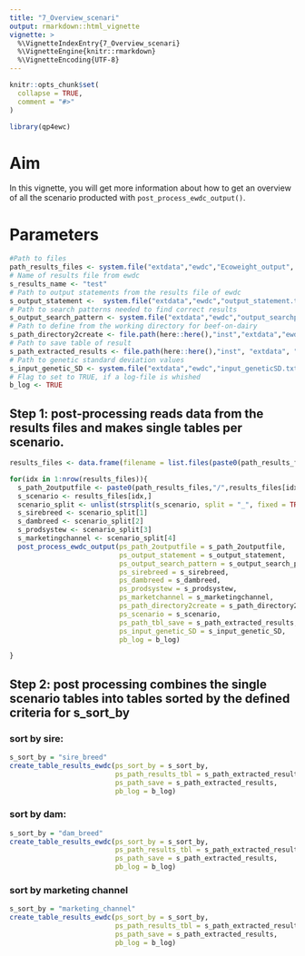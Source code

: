 ```yaml
---
title: "7_Overview_scenari"
output: rmarkdown::html_vignette
vignette: >
  %\VignetteIndexEntry{7_Overview_scenari}
  %\VignetteEngine{knitr::rmarkdown}
  %\VignetteEncoding{UTF-8}
---
```


```r
knitr::opts_chunk$set(
  collapse = TRUE,
  comment = "#>"
)
```

```r
library(qp4ewc)
```

# Aim

In this vignette, you will get more information about how to get an overview of all the scenario producted with `post_process_ewdc_output()`. 

# Parameters 

```r
#Path to files
path_results_files <- system.file("extdata","ewdc","Ecoweight_output", package = "qp4ewc")
# Name of results file from ewdc
s_results_name <- "test"
# Path to output statements from the results file of ewdc
s_output_statement <-  system.file("extdata","ewdc","output_statement.txt", package = "qp4ewc")
# Path to search patterns needed to find correct results 
s_output_search_pattern <- system.file("extdata","ewdc","output_searchpattern.txt", package = "qp4ewc")
# Path to define from the working directory for beef-on-dairy
s_path_directory2create <- file.path(here::here(),"inst","extdata","ewdc","test","Ecoweight_output")
# Path to save table of result 
s_path_extracted_results <- file.path(here::here(),"inst", "extdata", "ewdc", "results")
# Path to genetic standard deviation values 
s_input_genetic_SD <- system.file("extdata","ewdc","input_geneticSD.txt", package = "qp4ewc")
# Flag to set to TRUE, if a log-file is whished
b_log <- TRUE
```


## Step 1:  post-processing reads data from the results files and makes single tables per scenario.

```r
results_files <- data.frame(filename = list.files(paste0(path_results_files,"/")))

for(idx in 1:nrow(results_files)){
  s_path_2outputfile <- paste0(path_results_files,"/",results_files[idx,],"/",s_results_name)
  s_scenario <- results_files[idx,]
  scenario_split <- unlist(strsplit(s_scenario, split = "_", fixed = TRUE))
  s_sirebreed <- scenario_split[1]
  s_dambreed <- scenario_split[2]
  s_prodsystew <- scenario_split[3]
  s_marketingchannel <- scenario_split[4]
  post_process_ewdc_output(ps_path_2outputfile = s_path_2outputfile,
                           ps_output_statement = s_output_statement,
                           ps_output_search_pattern = s_output_search_pattern,
                           ps_sirebreed = s_sirebreed,
                           ps_dambreed = s_dambreed,
                           ps_prodsystew = s_prodsystew,
                           ps_marketchannel = s_marketingchannel,
                           ps_path_directory2create = s_path_directory2create,
                           ps_scenario = s_scenario,
                           ps_path_tbl_save = s_path_extracted_results,
                           ps_input_genetic_SD = s_input_genetic_SD,
                           pb_log = b_log)

}
```


## Step 2: post processing combines the single scenario tables into tables sorted by the defined criteria for s_sort_by

### sort by sire: 
```r
s_sort_by = "sire_breed"
create_table_results_ewdc(ps_sort_by = s_sort_by,
                          ps_path_results_tbl = s_path_extracted_results,
                          ps_path_save = s_path_extracted_results,
                          pb_log = b_log)

```

### sort by dam:
```r
s_sort_by = "dam_breed"
create_table_results_ewdc(ps_sort_by = s_sort_by,
                          ps_path_results_tbl = s_path_extracted_results,
                          ps_path_save = s_path_extracted_results,
                          pb_log = b_log)

```

### sort by marketing channel 
```r
s_sort_by = "marketing_channel"
create_table_results_ewdc(ps_sort_by = s_sort_by,
                          ps_path_results_tbl = s_path_extracted_results,
                          ps_path_save = s_path_extracted_results,
                          pb_log = b_log)

```

